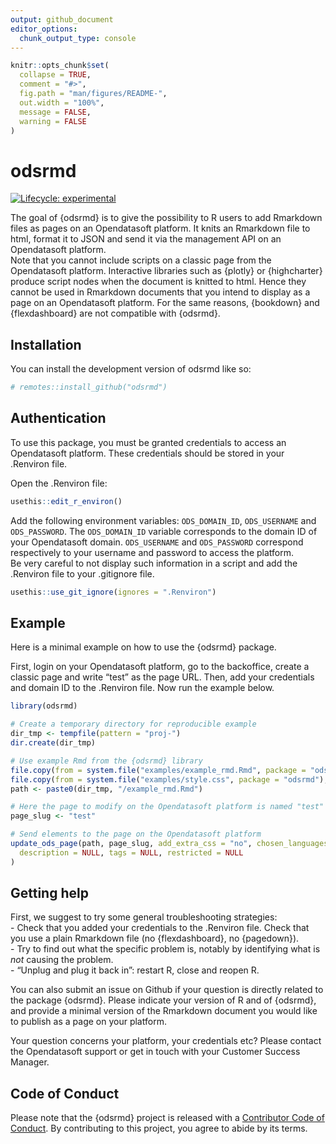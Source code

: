 ```yaml
---
output: github_document
editor_options: 
  chunk_output_type: console
---
```


<!-- README.md is generated from README.Rmd. Please edit that file -->

```r
knitr::opts_chunk$set(
  collapse = TRUE,
  comment = "#>",
  fig.path = "man/figures/README-",
  out.width = "100%",
  message = FALSE,
  warning = FALSE
)
```

# odsrmd

<!-- badges: start -->
[![Lifecycle: experimental](https://img.shields.io/badge/lifecycle-experimental-orange.svg)](https://lifecycle.r-lib.org/articles/stages.html#experimental)
<!-- badges: end -->

The goal of {odsrmd} is to give the possibility to R users to add Rmarkdown files as pages on an Opendatasoft platform. It knits an Rmarkdown file to html, format it to JSON and send it via the management API on an Opendatasoft platform.    
Note that you cannot include scripts on a classic page from the Opendatasoft platform. Interactive libraries such as {plotly} or {highcharter} produce script nodes when the document is knitted to html. Hence they cannot be used in Rmarkdown documents that you intend to display as a page on an Opendatasoft platform. For the same reasons, {bookdown} and {flexdashboard} are not compatible with {odsrmd}.             
    

## Installation

You can install the development version of odsrmd like so:

``` r
# remotes::install_github("odsrmd")
```


## Authentication   

To use this package, you must be granted credentials to access an Opendatasoft platform. These credentials should be stored in your .Renviron file. 

Open the .Renviron file:     
```r
usethis::edit_r_environ()
```

Add the following environment variables: `ODS_DOMAIN_ID`, `ODS_USERNAME` and `ODS_PASSWORD`. The `ODS_DOMAIN_ID` variable corresponds to the domain ID of your Opendatasoft domain. `ODS_USERNAME` and `ODS_PASSWORD` correspond respectively to your username and password to access the platform.      
Be very careful to not display such information in a script and add the .Renviron file to your .gitignore file. 

```r
usethis::use_git_ignore(ignores = ".Renviron")
```



## Example

Here is a minimal example on how to use the {odsrmd} package.

First, login on your Opendatasoft platform, go to the backoffice, create a classic page and write "test" as the page URL. Then, add your credentials and domain ID to the .Renviron file. 
Now run the example below. 

```r
library(odsrmd)

# Create a temporary directory for reproducible example
dir_tmp <- tempfile(pattern = "proj-")
dir.create(dir_tmp)

# Use example Rmd from the {odsrmd} library
file.copy(from = system.file("examples/example_rmd.Rmd", package = "odsrmd"), to=dir_tmp)
file.copy(from = system.file("examples/style.css", package = "odsrmd"), to=dir_tmp)
path <- paste0(dir_tmp, "/example_rmd.Rmd")

# Here the page to modify on the Opendatasoft platform is named "test"   
page_slug <- "test"

# Send elements to the page on the Opendatasoft platform
update_ods_page(path, page_slug, add_extra_css = "no", chosen_languages = "all", title = NULL,
  description = NULL, tags = NULL, restricted = NULL
)

```

## Getting help 

First, we suggest to try some general troubleshooting strategies:      
- Check that you added your credentials to the .Renviron file. Check that you use a plain Rmarkdown file (no {flexdashboard}, no {pagedown}).        
- Try to find out what the specific problem is, notably by identifying what is *not* causing the problem.          
- “Unplug and plug it back in”: restart R, close and reopen R.              

You can also submit an issue on Github if your question is directly related to the package {odsrmd}. Please indicate your version of R and of {odsrmd}, and provide a minimal version of the Rmarkdown document you would like to publish as a page on your platform.       

Your question concerns your platform, your credentials etc? Please contact the Opendatasoft support or get in touch with your Customer Success Manager.            

## Code of Conduct

Please note that the {odsrmd} project is released with a [Contributor Code of Conduct](https://contributor-covenant.org/version/2/0/CODE_OF_CONDUCT.html). By contributing to this project, you agree to abide by its terms.





